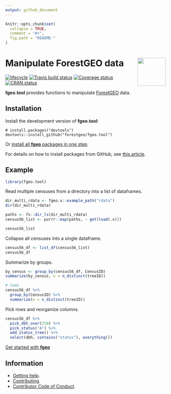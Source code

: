 ```yaml
---
output: github_document
---
```


<!-- README.md is generated from README.Rmd. Please edit that file -->

```r
knitr::opts_chunk$set(
  collapse = TRUE,
  comment = "#>",
  fig.path = "README-"
)
```

# <img src="https://i.imgur.com/vTLlhbp.png" align="right" height=88 /> Manipulate ForestGEO data

[![lifecycle](https://img.shields.io/badge/lifecycle-experimental-orange.svg)](https://www.tidyverse.org/lifecycle/#experimental)
[![Travis build status](https://travis-ci.org/forestgeo/fgeo.tool.svg?branch=master)](https://travis-ci.org/forestgeo/fgeo.tool)
[![Coverage status](https://coveralls.io/repos/github/forestgeo/fgeo.tool/badge.svg)](https://coveralls.io/r/forestgeo/fgeo.tool?branch=master)
[![CRAN status](https://www.r-pkg.org/badges/version/fgeo.tool)](https://cran.r-project.org/package=fgeo.tool)  

__fgeo.tool__ provides functions to manipulate [ForestGEO](http://www.forestgeo.si.edu/) data.

## Installation

Install the development version of **fgeo.tool**:

```
# install.packages("devtools")
devtools::install_github("forestgeo/fgeo.tool")
```

Or [install all **fgeo** packages in one step](https://forestgeo.github.io/fgeo/index.html#installation).

For details on how to install packages from GitHub, see [this article](https://goo.gl/dQKEeg).

## Example

```r
library(fgeo.tool)
```

Read multiple censuses from a directory into a list of dataframes.

```r
dir_multi_rdata <- fgeo.x::example_path("rdata")
dir(dir_multi_rdata)

paths <- fs::dir_ls(dir_multi_rdata)
census56_list <- purrr::map(paths, ~ get(load(.x)))

census56_list
```

Collapse all censuses into a single dataframe.

```r
census56_df <- list_df(census56_list)
census56_df
```

Summarize by groups.

```r
by_census <- group_by(census56_df, CensusID)
summarize(by_census, n = n_distinct(treeID))

# Same
census56_df %>% 
  group_by(CensusID) %>% 
  summarize(n = n_distinct(treeID))
```

Pick rows and reorganize columns.

```r
census56_df %>% 
  pick_dbh_over(250) %>% 
  pick_status("A") %>%
  add_status_tree() %>% 
  select(dbh, contains("status"), everything())
```

[Get started with __fgeo__](https://forestgeo.github.io/fgeo/articles/fgeo.html)

## Information

* [Getting help](SUPPORT.md).
* [Contributing](CONTRIBUTING.md).
* [Contributor Code of Conduct](CODE_OF_CONDUCT.md).


